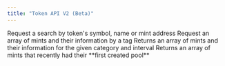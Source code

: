 ```yaml
---
title: "Token API V2 (Beta)"
---
```


<CardGroup>
  <Card title="Search" href="/api-reference/token-api/v2/search" icon="file-lines" horizontal>
    Request a search by token's symbol, name or mint address
  </Card>
  <Card title="Tag" href="/api-reference/token-api/v2/tag" icon="file-lines" horizontal>
    Request an array of mints and their information by a tag
  </Card>
  <Card title="Category" href="/api-reference/token-api/v2/category" icon="file-lines" horizontal>
    Returns an array of mints and their information for the given category and interval
  </Card>
  <Card title="Recent" href="/api-reference/token-api/v2/recent" icon="file-lines" horizontal>
    Returns an array of mints that recently had their **first created pool**
  </Card>
</CardGroup>
